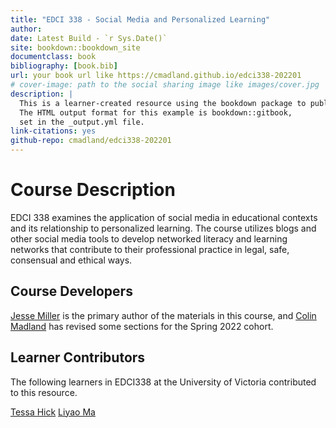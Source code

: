 ```yaml
--- 
title: "EDCI 338 - Social Media and Personalized Learning"
author: 
date: Latest Build - `r Sys.Date()`
site: bookdown::bookdown_site
documentclass: book
bibliography: [book.bib]
url: your book url like https://cmadland.github.io/edci338-202201
# cover-image: path to the social sharing image like images/cover.jpg
description: |
  This is a learner-created resource using the bookdown package to publish on the web.
  The HTML output format for this example is bookdown::gitbook,
  set in the _output.yml file.
link-citations: yes
github-repo: cmadland/edci338-202201
---
```


# Course Description {-}

EDCI 338 examines the application of social media in educational contexts and its relationship to personalized learning. The course utilizes blogs and other social media tools to develop networked literacy and learning networks that contribute to their professional practice in legal, safe, consensual and ethical ways.

## Course Developers {-}

[Jesse Miller](https://twitter.com/mediatedreality) is the primary author of the materials in this course, and [Colin Madland](https://twitter.com/colinmadland) has revised some sections for the Spring 2022 cohort.

## Learner Contributors {-}

The following learners in EDCI338 at the University of Victoria contributed to this resource.

[Tessa Hick](https://edci338tessa.opened.ca/)
[Liyao Ma](https://leom338.opened.ca/)
